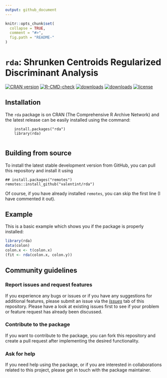 ```yaml
---
output: github_document
---
```


<!-- README.md is generated from README.Rmd. Please edit that file -->

```r
knitr::opts_chunk$set(
  collapse = TRUE,
  comment = "#>",
  fig.path = "README-"
)
```

# ```rda```: Shrunken Centroids Regularized Discriminant Analysis

<!-- badges: start -->
[![CRAN version](https://www.r-pkg.org/badges/version/rda)](https://cran.r-project.org/package=rda)
[![R-CMD-check](https://github.com/valentint/rda/actions/workflows/R-CMD-check.yaml/badge.svg)](https://github.com/valentint/rda/actions/workflows/R-CMD-check.yaml)
[![downloads](https://cranlogs.r-pkg.org/badges/rda)](https://cran.r-project.org/package=rda)
[![downloads](https://cranlogs.r-pkg.org/badges/grand-total/rda)](https://cran.r-project.org/package=rda)
[![license](https://img.shields.io/badge/license-GPL--3-blue.svg)](https://www.gnu.org/licenses/gpl-3.0.en.html)
<!-- badges: end -->


## Installation

The ```rda``` package is on CRAN (The Comprehensive R Archive Network) and the latest release can be easily installed using the command:

        install.packages("rda")
        library(rda)
        
## Building from source

To install the latest stable development version from GitHub, you can pull this repository and install it using

    ## install.packages("remotes")
    remotes::install_github("valentint/rda")

Of course, if you have already installed `remotes`, you can skip the
first line (I have commented it out).

## Example

This is a basic example which shows you if the package is properly installed:

```r

library(rda)
data(colon)
colon.x <- t(colon.x)
(fit <- rda(colon.x, colon.y))

```
## Community guidelines

### Report issues and request features

If you experience any bugs or issues or if you have any suggestions for additional features, please submit an issue via the [*Issues*](https://github.com/valentint/rda/issues) tab of this repository.  Please have a look at existing issues first to see if your problem or feature request has already been discussed.

### Contribute to the package

If you want to contribute to the package, you can fork this repository and create a pull request after implementing the desired functionality.

### Ask for help

If you need help using the package, or if you are interested in collaborations related to this project, please get in touch with the package maintainer.